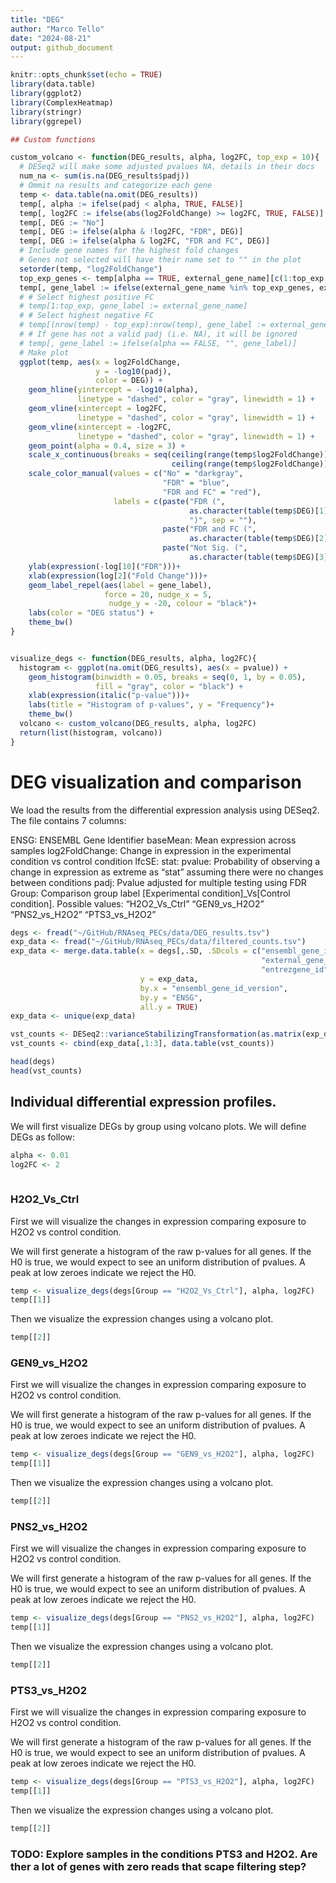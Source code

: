 ```yaml
---
title: "DEG"
author: "Marco Tello"
date: "2024-08-21"
output: github_document
---
```


```r
knitr::opts_chunk$set(echo = TRUE)
library(data.table)
library(ggplot2)
library(ComplexHeatmap)
library(stringr)
library(ggrepel)

## Custom functions

custom_volcano <- function(DEG_results, alpha, log2FC, top_exp = 10){
  # DESeq2 will make some adjusted pvalues NA, details in their docs
  num_na <- sum(is.na(DEG_results$padj))
  # Ommit na results and categorize each gene
  temp <- data.table(na.omit(DEG_results))
  temp[, alpha := ifelse(padj < alpha, TRUE, FALSE)]
  temp[, log2FC := ifelse(abs(log2FoldChange) >= log2FC, TRUE, FALSE)]
  temp[, DEG := "No"]
  temp[, DEG := ifelse(alpha & !log2FC, "FDR", DEG)]
  temp[, DEG := ifelse(alpha & log2FC, "FDR and FC", DEG)]
  # Include gene names for the highest fold changes
  # Genes not selected will have their name set to "" in the plot
  setorder(temp, "log2FoldChange")
  top_exp_genes <- temp[alpha == TRUE, external_gene_name][c(1:top_exp, (nrow(temp) - top_exp):nrow(temp))]
  temp[, gene_label := ifelse(external_gene_name %in% top_exp_genes, external_gene_name, "")]
  # # Select highest positive FC
  # temp[1:top_exp, gene_label := external_gene_name]
  # # Select highest negative FC
  # temp[(nrow(temp) - top_exp):nrow(temp), gene_label := external_gene_name]
  # # If gene has not a valid padj (i.e. NA), it will be ignored
  # temp[, gene_label := ifelse(alpha == FALSE, "", gene_label)]
  # Make plot
  ggplot(temp, aes(x = log2FoldChange, 
                   y = -log10(padj), 
                   color = DEG)) +
    geom_hline(yintercept = -log10(alpha), 
               linetype = "dashed", color = "gray", linewidth = 1) +
    geom_vline(xintercept = log2FC, 
               linetype = "dashed", color = "gray", linewidth = 1) +
    geom_vline(xintercept = -log2FC, 
               linetype = "dashed", color = "gray", linewidth = 1) +
    geom_point(alpha = 0.4, size = 3) +
    scale_x_continuous(breaks = seq(ceiling(range(temp$log2FoldChange))[1],
                                    ceiling(range(temp$log2FoldChange))[2])) +
    scale_color_manual(values = c("No" = "darkgray", 
                                  "FDR" = "blue", 
                                  "FDR and FC" = "red"), 
                       labels = c(paste("FDR (", 
                                        as.character(table(temp$DEG)[1]), 
                                        ")", sep = ""), 
                                  paste("FDR and FC (",
                                        as.character(table(temp$DEG)[2]),")", sep = ""),
                                  paste("Not Sig. (", 
                                        as.character(table(temp$DEG)[3] + num_na), ")", sep = ""))) +
    ylab(expression(-log[10]("FDR")))+
    xlab(expression(log[2]("Fold Change")))+
    geom_label_repel(aes(label = gene_label),
                     force = 20, nudge_x = 5, 
                      nudge_y = -20, colour = "black")+
    labs(color = "DEG status") +
    theme_bw()
}


visualize_degs <- function(DEG_results, alpha, log2FC){
  histogram <- ggplot(na.omit(DEG_results), aes(x = pvalue)) + 
    geom_histogram(binwidth = 0.05, breaks = seq(0, 1, by = 0.05), 
                   fill = "gray", color = "black") + 
    xlab(expression(italic("p-value")))+
    labs(title = "Histogram of p-values", y = "Frequency")+
    theme_bw()
  volcano <- custom_volcano(DEG_results, alpha, log2FC)
  return(list(histogram, volcano))
}

```

# DEG visualization and comparison

We load the results from the differential expression analysis using DESeq2. The file contains 7 columns:

ENSG: ENSEMBL Gene Identifier
baseMean: Mean expression across samples
log2FoldChange: Change in expression in the experimental condition vs control condition
lfcSE:
stat: 
pvalue: Probability of observing a change in expression as extreme as "stat" assuming there were no changes between conditions
padj: Pvalue adjusted for multiple testing using FDR
Group: Comparison group label [Experimental condition]_Vs[Control condition]. Possible values: "H2O2_Vs_Ctrl" "GEN9_vs_H2O2" "PNS2_vs_H2O2" "PTS3_vs_H2O2"


```r
degs <- fread("~/GitHub/RNAseq_PECs/data/DEG_results.tsv")
exp_data <- fread("~/GitHub/RNAseq_PECs/data/filtered_counts.tsv")
exp_data <- merge.data.table(x = degs[,.SD, .SDcols = c("ensembl_gene_id_version", 
                                                        "external_gene_name",
                                                        "entrezgene_id")], 
                             y = exp_data, 
                             by.x = "ensembl_gene_id_version", 
                             by.y = "ENSG", 
                             all.y = TRUE)
exp_data <- unique(exp_data)

vst_counts <- DESeq2::varianceStabilizingTransformation(as.matrix(exp_data[, 4:ncol(exp_data)]))
vst_counts <- cbind(exp_data[,1:3], data.table(vst_counts))

head(degs)
head(vst_counts)

```

## Individual differential expression profiles.

We will first visualize DEGs by group using volcano plots. We will define DEGs as follow:

```r
alpha <- 0.01
log2FC <- 2
  
```



### H2O2_Vs_Ctrl

First we will visualize the changes in expression comparing exposure to H2O2 vs control condition.

We will first generate a histogram of the raw p-values for all genes. If the H0 is true, we would expect to see an uniform distribution of pvalues. A peak at low zeroes indicate we reject the H0.

```r
temp <- visualize_degs(degs[Group == "H2O2_Vs_Ctrl"], alpha, log2FC)
temp[[1]]
```
Then we visualize the expression changes using a volcano plot.

```r
temp[[2]]
```


### GEN9_vs_H2O2

First we will visualize the changes in expression comparing exposure to H2O2 vs control condition.

We will first generate a histogram of the raw p-values for all genes. If the H0 is true, we would expect to see an uniform distribution of pvalues. A peak at low zeroes indicate we reject the H0.

```r
temp <- visualize_degs(degs[Group == "GEN9_vs_H2O2"], alpha, log2FC)
temp[[1]]
```
Then we visualize the expression changes using a volcano plot.

```r
temp[[2]]
```


### PNS2_vs_H2O2

First we will visualize the changes in expression comparing exposure to H2O2 vs control condition.

We will first generate a histogram of the raw p-values for all genes. If the H0 is true, we would expect to see an uniform distribution of pvalues. A peak at low zeroes indicate we reject the H0.

```r
temp <- visualize_degs(degs[Group == "PNS2_vs_H2O2"], alpha, log2FC)
temp[[1]]
```
Then we visualize the expression changes using a volcano plot.

```r
temp[[2]]
```


### PTS3_vs_H2O2

First we will visualize the changes in expression comparing exposure to H2O2 vs control condition.

We will first generate a histogram of the raw p-values for all genes. If the H0 is true, we would expect to see an uniform distribution of pvalues. A peak at low zeroes indicate we reject the H0.

```r
temp <- visualize_degs(degs[Group == "PTS3_vs_H2O2"], alpha, log2FC)
temp[[1]]
```
Then we visualize the expression changes using a volcano plot.

```r
temp[[2]]
```

### TODO: Explore samples in the conditions PTS3 and H2O2. Are ther a lot of genes with zero reads that scape filtering step?


